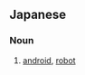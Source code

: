 ==Japanese==

===Noun===
{{ja-noun|h|rom=jinzōningen|hidx=しんぞうにんげん'}}

# {{ja-def|人造人間}} [[android]], [[robot]]